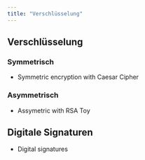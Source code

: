 ```yaml
---
title: "Verschlüsselung"
---
```


## Verschlüsselung

### Symmetrisch

-   Symmetric encryption with Caesar Cipher


### Asymmetrisch

-   Assymetric with RSA Toy


## Digitale Signaturen

-   Digital signatures 


